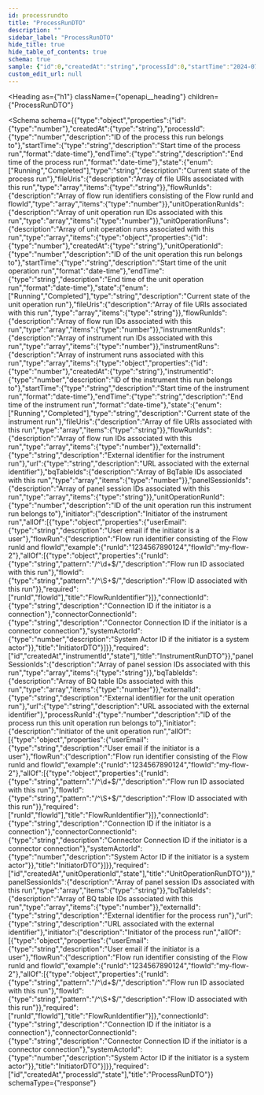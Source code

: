 ```yaml
---
id: processrundto
title: "ProcessRunDTO"
description: ""
sidebar_label: "ProcessRunDTO"
hide_title: true
hide_table_of_contents: true
schema: true
sample: {"id":0,"createdAt":"string","processId":0,"startTime":"2024-07-29T15:51:28.071Z","endTime":"2024-07-29T15:51:28.071Z","state":"Running","fileUris":["string"],"flowRunIds":[0],"unitOperationRunIds":[0],"unitOperationRuns":[{"id":0,"createdAt":"string","unitOperationId":0,"startTime":"2024-07-29T15:51:28.071Z","endTime":"2024-07-29T15:51:28.071Z","state":"Running","fileUris":["string"],"flowRunIds":[0],"instrumentRunIds":[0],"instrumentRuns":[{"id":0,"createdAt":"string","instrumentId":0,"startTime":"2024-07-29T15:51:28.071Z","endTime":"2024-07-29T15:51:28.071Z","state":"Running","fileUris":["string"],"flowRunIds":[0],"externalId":"string","url":"string","bqTableIds":[0],"panelSessionIds":["string"],"unitOperationRunId":0,"initiator":{"userEmail":"string","flowRun":{"runId":"1234567890124","flowId":"my-flow-2"},"connectionId":"string","connectorConnectionId":"string","systemActorId":0}}],"panelSessionIds":["string"],"bqTableIds":[0],"externalId":"string","url":"string","processRunId":0,"initiator":{"userEmail":"string","flowRun":{"runId":"1234567890124","flowId":"my-flow-2"},"connectionId":"string","connectorConnectionId":"string","systemActorId":0}}],"panelSessionIds":["string"],"bqTableIds":[0],"externalId":"string","url":"string","initiator":{"userEmail":"string","flowRun":{"runId":"1234567890124","flowId":"my-flow-2"},"connectionId":"string","connectorConnectionId":"string","systemActorId":0}}
custom_edit_url: null
---
```



<Heading
  as={"h1"}
  className={"openapi__heading"}
  children={"ProcessRunDTO"}
>
</Heading>





<Schema
  schema={{"type":"object","properties":{"id":{"type":"number"},"createdAt":{"type":"string"},"processId":{"type":"number","description":"ID of the process this run belongs to"},"startTime":{"type":"string","description":"Start time of the process run","format":"date-time"},"endTime":{"type":"string","description":"End time of the process run","format":"date-time"},"state":{"enum":["Running","Completed"],"type":"string","description":"Current state of the process run"},"fileUris":{"description":"Array of file URIs associated with this run","type":"array","items":{"type":"string"}},"flowRunIds":{"description":"Array of flow run identifiers consisting of the Flow runId and flowId","type":"array","items":{"type":"number"}},"unitOperationRunIds":{"description":"Array of unit operation run IDs associated with this run","type":"array","items":{"type":"number"}},"unitOperationRuns":{"description":"Array of unit operation runs associated with this run","type":"array","items":{"type":"object","properties":{"id":{"type":"number"},"createdAt":{"type":"string"},"unitOperationId":{"type":"number","description":"ID of the unit operation this run belongs to"},"startTime":{"type":"string","description":"Start time of the unit operation run","format":"date-time"},"endTime":{"type":"string","description":"End time of the unit operation run","format":"date-time"},"state":{"enum":["Running","Completed"],"type":"string","description":"Current state of the unit operation run"},"fileUris":{"description":"Array of file URIs associated with this run","type":"array","items":{"type":"string"}},"flowRunIds":{"description":"Array of flow run IDs associated with this run","type":"array","items":{"type":"number"}},"instrumentRunIds":{"description":"Array of instrument run IDs associated with this run","type":"array","items":{"type":"number"}},"instrumentRuns":{"description":"Array of instrument runs associated with this run","type":"array","items":{"type":"object","properties":{"id":{"type":"number"},"createdAt":{"type":"string"},"instrumentId":{"type":"number","description":"ID of the instrument this run belongs to"},"startTime":{"type":"string","description":"Start time of the instrument run","format":"date-time"},"endTime":{"type":"string","description":"End time of the instrument run","format":"date-time"},"state":{"enum":["Running","Completed"],"type":"string","description":"Current state of the instrument run"},"fileUris":{"description":"Array of file URIs associated with this run","type":"array","items":{"type":"string"}},"flowRunIds":{"description":"Array of flow run IDs associated with this run","type":"array","items":{"type":"number"}},"externalId":{"type":"string","description":"External identifier for the instrument run"},"url":{"type":"string","description":"URL associated with the external identifier"},"bqTableIds":{"description":"Array of BqTable IDs associated with this run","type":"array","items":{"type":"number"}},"panelSessionIds":{"description":"Array of panel session IDs associated with this run","type":"array","items":{"type":"string"}},"unitOperationRunId":{"type":"number","description":"ID of the unit operation run this instrument run belongs to"},"initiator":{"description":"Initiator of the instrument run","allOf":[{"type":"object","properties":{"userEmail":{"type":"string","description":"User email if the initiator is a user"},"flowRun":{"description":"Flow run identifier consisting of the Flow runId and flowId","example":{"runId":"1234567890124","flowId":"my-flow-2"},"allOf":[{"type":"object","properties":{"runId":{"type":"string","pattern":"/^\\d+$/","description":"Flow run ID associated with this run"},"flowId":{"type":"string","pattern":"/^\\S+$/","description":"Flow ID associated with this run"}},"required":["runId","flowId"],"title":"FlowRunIdentifier"}]},"connectionId":{"type":"string","description":"Connection ID if the initiator is a connection"},"connectorConnectionId":{"type":"string","description":"Connector Connection ID if the initiator is a connector connection"},"systemActorId":{"type":"number","description":"System Actor ID if the initiator is a system actor"}},"title":"InitiatorDTO"}]}},"required":["id","createdAt","instrumentId","state"],"title":"InstrumentRunDTO"}},"panelSessionIds":{"description":"Array of panel session IDs associated with this run","type":"array","items":{"type":"string"}},"bqTableIds":{"description":"Array of BQ table IDs associated with this run","type":"array","items":{"type":"number"}},"externalId":{"type":"string","description":"External identifier for the unit operation run"},"url":{"type":"string","description":"URL associated with the external identifier"},"processRunId":{"type":"number","description":"ID of the process run this unit operation run belongs to"},"initiator":{"description":"Initiator of the unit operation run","allOf":[{"type":"object","properties":{"userEmail":{"type":"string","description":"User email if the initiator is a user"},"flowRun":{"description":"Flow run identifier consisting of the Flow runId and flowId","example":{"runId":"1234567890124","flowId":"my-flow-2"},"allOf":[{"type":"object","properties":{"runId":{"type":"string","pattern":"/^\\d+$/","description":"Flow run ID associated with this run"},"flowId":{"type":"string","pattern":"/^\\S+$/","description":"Flow ID associated with this run"}},"required":["runId","flowId"],"title":"FlowRunIdentifier"}]},"connectionId":{"type":"string","description":"Connection ID if the initiator is a connection"},"connectorConnectionId":{"type":"string","description":"Connector Connection ID if the initiator is a connector connection"},"systemActorId":{"type":"number","description":"System Actor ID if the initiator is a system actor"}},"title":"InitiatorDTO"}]}},"required":["id","createdAt","unitOperationId","state"],"title":"UnitOperationRunDTO"}},"panelSessionIds":{"description":"Array of panel session IDs associated with this run","type":"array","items":{"type":"string"}},"bqTableIds":{"description":"Array of BQ table IDs associated with this run","type":"array","items":{"type":"number"}},"externalId":{"type":"string","description":"External identifier for the process run"},"url":{"type":"string","description":"URL associated with the external identifier"},"initiator":{"description":"Initiator of the process run","allOf":[{"type":"object","properties":{"userEmail":{"type":"string","description":"User email if the initiator is a user"},"flowRun":{"description":"Flow run identifier consisting of the Flow runId and flowId","example":{"runId":"1234567890124","flowId":"my-flow-2"},"allOf":[{"type":"object","properties":{"runId":{"type":"string","pattern":"/^\\d+$/","description":"Flow run ID associated with this run"},"flowId":{"type":"string","pattern":"/^\\S+$/","description":"Flow ID associated with this run"}},"required":["runId","flowId"],"title":"FlowRunIdentifier"}]},"connectionId":{"type":"string","description":"Connection ID if the initiator is a connection"},"connectorConnectionId":{"type":"string","description":"Connector Connection ID if the initiator is a connector connection"},"systemActorId":{"type":"number","description":"System Actor ID if the initiator is a system actor"}},"title":"InitiatorDTO"}]}},"required":["id","createdAt","processId","state"],"title":"ProcessRunDTO"}}
  schemaType={"response"}
>
  
</Schema>
            